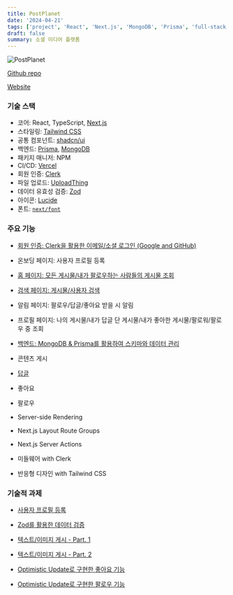 ```yaml
---
title: PostPlanet
date: '2024-04-21'
tags: ['project', 'React', 'Next.js', 'MongoDB', 'Prisma', 'full-stack', 'PostPlanet']
draft: false
summary: 소셜 미디어 플랫폼
---
```


![PostPlanet](/static/images/postplanet.png)

[Github repo](https://github.com/Valentin1495/PostPlanet)

[Website](https://postplanet.vercel.app)

### 기술 스택

- 코어: React, TypeScript, [Next.js](https://nextjs.org/)
- 스타일링: [Tailwind CSS](https://tailwindcss.com/)
- 공통 컴포넌트: [shadcn/ui](https://ui.shadcn.com/)
- 백엔드: [Prisma](https://www.prisma.io/), [MongoDB](https://www.mongodb.com/)
- 패키지 매니저: NPM
- CI/CD: [Vercel](https://vercel.com/)
- 회원 인증: [Clerk](https://clerk.com/)
- 파일 업로드: [UploadThing](https://uploadthing.com/)
- 데이터 유효성 검증: [Zod](https://zod.dev/)
- 아이콘: [Lucide](https://lucide.dev/)
- 폰트: [`next/font`](https://nextjs.org/docs/basic-features/font-optimization)

### 주요 기능

- [회원 인증: Clerk을 활용한 이메일/소셜 로그인 (Google and GitHub)](/blog/projects/PostPlanet/authentication-clerk)

- 온보딩 페이지: 사용자 프로필 등록

- [홈 페이지: 모든 게시물/내가 팔로우하는 사람들의 게시물 조회](/blog/projects/PostPlanet/fetch-posts-search-parameter)

- [검색 페이지: 게시물/사용자 검색](/blog/projects/PostPlanet/search-posts-people-search-parameters)

- 알림 페이지: 팔로우/답글/좋아요 받을 시 알림

- 프로필 페이지: 나의 게시물/내가 답글 단 게시물/내가 좋아한 게시물/팔로워/팔로우 중 조회

- [백엔드: MongoDB & Prisma를 활용하여 스키마와 데이터 관리](/blog/projects/PostPlanet/backend-mongodb-and-prisma)

- 콘텐츠 게시

- [답글](/blog/projects/PostPlanet/reply-functionality)

- 좋아요

- 팔로우

- Server-side Rendering

- Next.js Layout Route Groups

- Next.js Server Actions

- 미들웨어 with Clerk

- 반응형 디자인 with Tailwind CSS

### 기술적 과제

- [사용자 프로필 등록](/blog/projects/PostPlanet/server-action-uploadthing-part1)

- [Zod를 활용한 데이터 검증](/blog/projects/PostPlanet/server-action-uploadthing-part2)

- [텍스트/이미지 게시 - Part. 1](/blog/projects/PostPlanet/post-functionality-part1)

- [텍스트/이미지 게시 - Part. 2](/blog/projects/PostPlanet/post-functionality-part2)

- [Optimistic Update로 구현한 좋아요 기능](/blog/projects/PostPlanet/like-unlike-functionality)

- [Optimistic Update로 구현한 팔로우 기능](/blog/projects/PostPlanet/follow-unfollow-functionality)